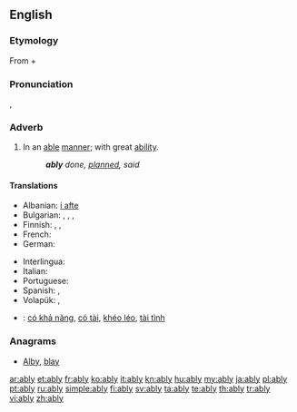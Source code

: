 ==English==

===Etymology===
From {{etyl|enm}} {{term|able|lang=enm}} + {{term|-ly||lang=en}}

===Pronunciation===
{{a|US}} {{IPA|/ˈeɪ.bli/|/ˈeɪ.bə.li/}}, {{X-SAMPA|["eI.bli]}}

===Adverb===
{{en-adv}}

# In an [[able]] [[manner]]; with great [[ability]].
#: '''''ably''' done, [[planned]], said''

====Translations====
{{trans-top|with great ability}}
* Albanian: [[i afte]]
* Bulgarian: {{t+|bg|умело}}, {{t+|bg|ловко}}, {{t+|bg|сръчно}}, {{t+|bg|компетентно}}
* Finnish: {{t-|fi|pontevasti}},  {{t-|fi|taitavasti}},  {{t+|fi|hyvin}}
* French: {{t+|fr|habilement}}
* German: {{t+|de|fähig}}
{{trans-mid}}
* Interlingua: {{t-|ia|habilemente}}
* Italian: {{t+|it|abilmente}}
* Portuguese: {{t+|pt|habilmente}}
* Spanish: {{t+|es|capaz}}, {{t-|es|hábilmente}}
* Volapük: {{t-|vo|fägiko}}, {{t-|vo|fägo}}
{{trans-bottom}}

{{checktrans-top}}
* {{ttbc|vi}}: [[có khả năng]], [[có tài]], [[khéo léo]], [[tài tình]]
{{trans-bottom}}

===Anagrams===
* [[Alby#English|Alby]], [[blay#English|blay]]

[[ar:ably]]
[[et:ably]]
[[fr:ably]]
[[ko:ably]]
[[it:ably]]
[[kn:ably]]
[[hu:ably]]
[[my:ably]]
[[ja:ably]]
[[pl:ably]]
[[pt:ably]]
[[ru:ably]]
[[simple:ably]]
[[fi:ably]]
[[sv:ably]]
[[ta:ably]]
[[te:ably]]
[[th:ably]]
[[tr:ably]]
[[vi:ably]]
[[zh:ably]]